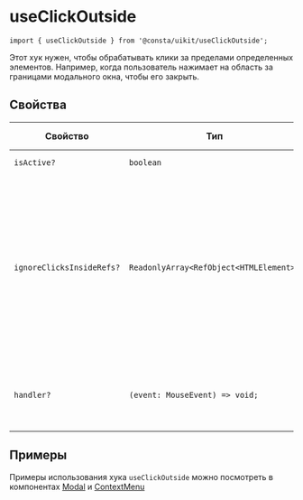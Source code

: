<Meta title="Hooks|useClickOutside" id="useClickOutside" />

# useClickOutside

```tsx
import { useClickOutside } from '@consta/uikit/useClickOutside';
```

Этот хук нужен, чтобы обрабатывать клики за пределами определенных элементов. Например, когда пользователь нажимает на область за границами модального окна, чтобы его закрыть.

## Свойства

| Свойство                  | Тип                                     | По умолчанию | Описание                                                                                                                                          |
| ------------------------- | --------------------------------------- | ------------ | ------------------------------------------------------------------------------------------------------------------------------------------------- |
| `isActive?`               | `boolean`                               | -            | Включает хук                                                                                                                                      |
| `ignoreClicksInsideRefs?` | `ReadonlyArray<RefObject<HTMLElement>>` | -            | Ссылки на элементы, при клике по которым не вызывается обработчик (`handler`). Обычно это тот элемент, по клику вне которого должен сработать хук |
| `handler?`                | `(event: MouseEvent) => void;`          | -            | Обработчик, который вызывается по клику за пределами элемента                                                                                     |

## Примеры

Примеры использования хука `useClickOutside` можно посмотреть в компонентах
[Modal](https://github.com/consta-design-system/uikit/blob/master/src/components/Modal/Modal.tsx) и
[ContextMenu](https://github.com/consta-design-system/uikit/blob/master/src/components/ContextMenu/ContextMenu.tsx)
